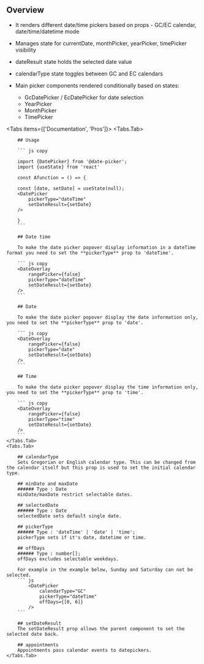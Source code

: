 

## Overview

- It renders different date/time pickers based on props - GC/EC calendar, date/time/datetime mode

- Manages state for currentDate, monthPicker, yearPicker, timePicker visibility

- dateResult state holds the selected date value

- calendarType state toggles between GC and EC calendars

- Main picker components rendered conditionally based on states:

    - GcDatePicker / EcDatePicker for date selection
    - YearPicker
    - MonthPicker
    - TimePicker

 
<Tabs items={['Documentation', 'Pros']}>
    <Tabs.Tab>

        ## Usage

        ``` js copy

        import {DatePicker} from '@date-picker';
        import {useState} from 'react'

        const Afunction = () => {

        const [date, setDate] = useState(null);
        <DatePicker
            pickerType="dateTime"
            setDateResult={setDate}
        />

        }
        ```

        ## Date time

        To make the date picker popover display information in a dateTime format you need to set the **pickerType** prop to 'dateTime'.

        ``` js copy
        <DateOverlay
            rangePicker={false}
            pickerType="dateTime"
            setDateResult={setDate}
        />
        ```

        ## Date

        To make the date picker popover display the date information only, you need to set the **pickerType** prop to 'date'.

        ``` js copy
        <DateOverlay
            rangePicker={false}
            pickerType="date"
            setDateResult={setDate}
        />
        ```

        ## Time

        To make the date picker popover display the time information only, you need to set the **pickerType** prop to 'time'.

        ``` js copy
        <DateOverlay
            rangePicker={false}
            pickerType="time"
            setDateResult={setDate}
        />
        ```
    </Tabs.Tab>
    <Tabs.Tab>

        ## calendarType
        Sets Gregorian or English calendar type. This can be changed from the calendar itself but this prop is used to set the initial calendar type.

        ## minDate and maxDate
        ###### Type : Date
        minDate/maxDate restrict selectable dates.
        
        ## selectedDate
        ###### Type : Date
        selectedDate sets default single date.
        
        ## pickerType
        ###### Type : 'dateTime' | 'date' | 'time';
        pickerType sets if it's date, datetime or time.

        ## offDays
        ###### Type : number[];
        offDays excludes selectable weekdays.

        For example in the example below, Sunday and Saturday can not be selected. 
        ``` js
            <DatePicker
                calendarType="GC"
                pickerType="dateTime"
                offDays={[0, 6]}
            />
        ```

        ## setDateResult
        The setDateResult prop allows the parent component to set the selected date back.

        ## appointments
        Appointments pass calendar events to datepickers.
    </Tabs.Tab>
</Tabs>